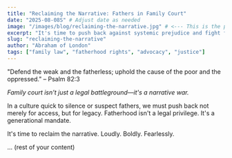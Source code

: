 ```yaml
---
title: "Reclaiming the Narrative: Fathers in Family Court"
date: "2025-08-08S" # Adjust date as needed
image: "/images/blog/reclaiming-the-narrative.jpg" # <--- This is the path you would use
excerpt: "It's time to push back against systemic prejudice and fight for fatherhood."
slug: "reclaiming-the-narrative"
author: "Abraham of London"
tags: ["family law", "fatherhood rights", "advocacy", "justice"]
---
```


"Defend the weak and the fatherless; uphold the cause of the poor and the oppressed." – Psalm 82:3

*Family court isn't just a legal battleground—it's a narrative war.*

In a culture quick to silence or suspect fathers, we must push back not merely for access, but for legacy. Fatherhood isn't a legal privilege. It's a generational mandate.

It's time to reclaim the narrative. Loudly. Boldly. Fearlessly.

... (rest of your content)